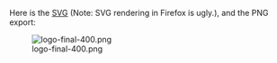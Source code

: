 Here is the [[Media:logo-final.svg|SVG]] (Note: SVG rendering in Firefox is ugly.), and the PNG export:

[[Image:logo-final-400.png]]